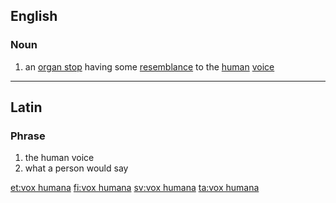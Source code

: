 ==English==

===Noun===
{{wikipedia}}
{{en-noun}}

# an [[organ stop]] having some [[resemblance]] to the [[human]] [[voice]]

----

==Latin==

===Phrase===
{{head|la|phrase}}

# the human voice
# what a person would say

[[et:vox humana]]
[[fi:vox humana]]
[[sv:vox humana]]
[[ta:vox humana]]